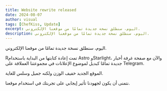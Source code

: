 ```yaml
---
title: Website rewrite released
date: 2024-08-07
author: visual
tags: [ChefKiss, Update]
excerpt: اليوم، سنطلق نسخة جديدة تمامًا من موقعنا الإلكتروني.
description: اليوم، سنطلق نسخة جديدة تمامًا من موقعنا الإلكتروني.
---
```


اليوم، سنطلق نسخة جديدة تمامًا من موقعنا الإلكتروني.

Rتمت إعادة كتابتها من البداية باستخدام Astro وStarlight، والآن مع صفحة غرفة أخبار جديدة تمامًا كبديل لموضوع الإعلانات في مجموعتنا العملاقة على Telegram.

الموقع الجديد خفيف الوزن ولكنه جميل وسلس للغاية.

نتمنى أن يكون لجهودنا تأثير إيجابي على تجربتك في استخدام موقعنا.
